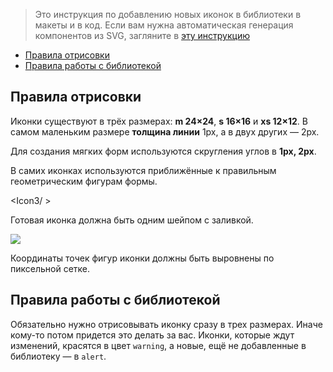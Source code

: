 
> Это инструкция по добавлению новых иконок в библиотеки в макеты и в код. Если вам нужна автоматическая генерация компонентов из SVG, загляните в [эту инструкцию](##LIBS.LIB.STAND.TAB/lib:icons/stand:docs-addicons/tab:dev)

- [Правила отрисовки](#правила-отрисовки)
- [Правила работы с библиотекой](#правила-работы-с-библиотекой)

## Правила отрисовки

Иконки существуют в трёх размерах: **m 24×24**, **s 16×16** и **xs 12×12**.
В самом маленьким размере **толщина линии** 1px, а в двух других — 2px.

<Icon1 />

Для создания мягких форм используются скругления углов в **1px, 2px**.

<Icon2 />

В самих иконках используются приближённые к правильным геометрическим фигурам формы.

<Icon3/ >

Готовая иконка должна быть одним шейпом с заливкой.

<image src={f4} />

Координаты точек фигур иконки должны быть выровнены по пиксельной сетке.

<Icon5 />

## Правила работы с библиотекой

Обязательно нужно отрисовывать иконку сразу в трех размерах. Иначе кому-то потом придется это делать за вас.
Иконки, которые ждут изменений, красятся в цвет `warning`, а новые, ещё не добавленные в библиотеку — в `alert`.

<Icon6 />
